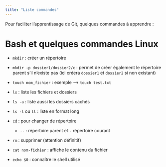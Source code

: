 ```yaml
---
title: "Liste commandes"
---
```


Pour faciliter l'apprentissage de Git, quelques commandes à apprendre :

# Bash et quelques commandes Linux

-   `mkdir` : créer un répertoire

-   `mkdir -p dossier1/dossier2/c` : permet de créer également le répertoire parent s'il n'existe pas (ici créera `dossier1` et `dossier2` si non existant)

-   `touch nom_fichier` : exemple –\> `touch test.txt`

-   `ls` : liste les fichiers et dossiers

-   `ls -a` : liste aussi les dossiers cachés

-   `ls -l` ou `ll` : liste en format long

-   `cd` : pour changer de répertoire

    -   `..` : répertoire parent et `.` répertoire courant

-   `rm` : supprimer (attention définitif)

-   `cat nom-fichier` : affiche le contenu du fichier

-   `echo $0` : connaître le shell utilisé